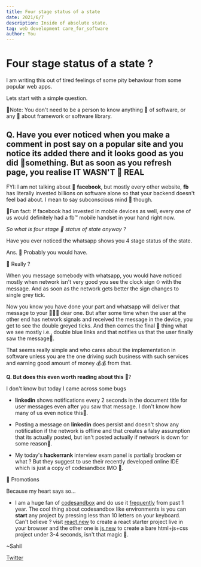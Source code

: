 ```yaml
---
title: Four stage status of a state
date: 2021/6/7
description: Inside of absolute state.
tag: web development care_for_software
author: You
---
```



# Four stage status of a state ?

I am writing this out of tired feelings of some pity behaviour from some popular web apps.

Lets start with a simple question.

🤠︎Note: You don't need to be a person to know anything 🙈︎ of software, or any 💩︎ about framework or software library.

## Q. Have you ever noticed when you make a comment in post say on a popular site and you notice its added there and it looks good as you did 🤠︎something. But as soon as you refresh page, you realise IT WASN'T 🛑︎ REAL

FYI: I am not talking about 👥︎ __facebook__, but mostly every other website, __fb__ has literally invested billions on software alone so that your backend doesn't feel bad about. I mean to say subconscious mind 🥝︎ though.

🦑︎Fun fact: If facebook had invested in mobile devices as well, every one of us would definitely had a fb™︎ mobile handset in your hand right now.

*So what is four stage 🤬︎ status of state anyway ?*

Have you ever noticed the whatsapp shows you 4 stage status of the state. 

Ans. 🤺︎ Probably you would have.

🐥︎ Really ?

When you message somebody with whatsapp, you would have noticed mostly when network isn't very good you see the clock sign ⏲︎ with the message. And as soon as the network gets better the sign changes to single grey tick.

Now you know you have done your part and whatsapp will deliver that message to your 🧑︎‍🤝︎‍🧑︎ dear one. But after some time when the user at the other end has network signals and received the message in the device, you get to see the double greyed ticks. And then comes the final 🧿︎ thing what we see mostly i.e., double blue links and that notifies us that the user finally saw the message🦕︎.

That seems really simple and who cares about the implementation in software unless you are the one driving such business with such services and earning good amount of money 💰︎💰︎ from that.

**Q. But does this even worth reading about this** 🤹︎? 

I don't know but today I came across some bugs

- **linkedin** shows notifications every 2 seconds in the document title for user messages even after you saw that message. I don't know how many of us even notice this🤨︎.

- Posting a message on **linkedin** does persist and doesn't show any notification if the network is offline and that creates a falsy assumption that its actually posted, but isn't posted actually if network is down for some reason🥺︎.

- My today's **hackerrank** interview exam panel is partially brocken or what ? But they suggest to use their recently developed online IDE which is just a copy of codesandbox IMO 🥵︎.

💓︎ Promotions 

Because my heart says so...

- I am a huge fan of [codesandbox](codesandbox.io) and do use it [frequently](https://codesandbox.io/u/sahilrajput03) from past 1 year. The cool thing about codesandbox like environments is you can **start** any project by pressing less than 10 letters on your keyboard. Can't believe ? visit [react.new](https://react.new) to create a react starter project live in your browser and the other one is [js.new](https://js.new) to create a bare html+js+css project under 3-4 seconds, isn't that magic 🤹︎.

~Sahil

[Twitter](https://twitter.com/freakstarrocks)
